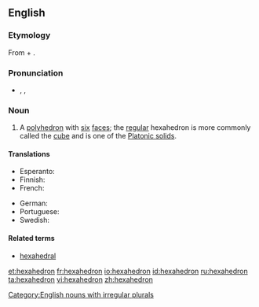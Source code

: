 {{wikipedia}}
==English==

===Etymology===
From {{etyl|grc}} {{term|ἕξ||six|sc=polytonic|tr=hex|lang=grc}} + {{term|ἕδρα||seat, base|tr=hedra|lang=grc|sc=polytonic}}.

===Pronunciation===
* {{enPR|hĕksəhē'drən}}, {{IPA|/hɛksəˈhiːdrən/}}, {{SAMPA|/hEks.@."hi.dr@n/}}

===Noun===
{{en-noun|pl2=hexahedra}}

# {{geometry}} A [[polyhedron]] with [[six]] [[face]]s; the [[regular]] hexahedron is more commonly called the [[cube]] and is one of the [[Platonic solid]]s.

====Translations====
<!--Note: add translations for "hexahedron" here, not for "cube"-->
{{trans-top|polyhedron with six faces}}
* Esperanto: {{t|eo|sesedro|xs=Esperanto}}
* Finnish: {{t-|fi|heksaedri}}
* French: {{t+|fr|hexaèdre|m}}
{{trans-mid}}
* German: {{t+|de|Hexaeder|n}}
* Portuguese: {{t+|pt|hexaedro|m}}
* Swedish: {{t+|sv|hexaeder|c}}
{{trans-bottom}}

====Related terms====
* [[hexahedral]]

[[Category:English nouns with irregular plurals]]

[[et:hexahedron]]
[[fr:hexahedron]]
[[io:hexahedron]]
[[id:hexahedron]]
[[ru:hexahedron]]
[[ta:hexahedron]]
[[vi:hexahedron]]
[[zh:hexahedron]]